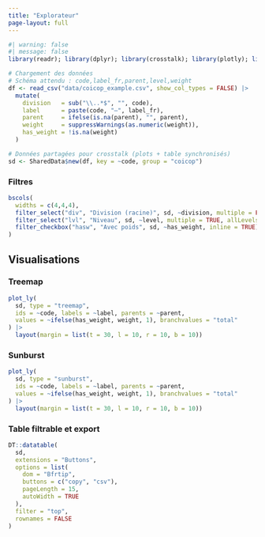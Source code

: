 ```yaml
---
title: "Explorateur"
page-layout: full
---
```


```r
#| warning: false
#| message: false
library(readr); library(dplyr); library(crosstalk); library(plotly); library(DT)

# Chargement des données
# Schéma attendu : code,label_fr,parent,level,weight
df <- read_csv("data/coicop_example.csv", show_col_types = FALSE) |>
  mutate(
    division   = sub("\\..*$", "", code),
    label      = paste(code, "—", label_fr),
    parent     = ifelse(is.na(parent), "", parent),
    weight     = suppressWarnings(as.numeric(weight)),
    has_weight = !is.na(weight)
  )

# Données partagées pour crosstalk (plots + table synchronisés)
sd <- SharedData$new(df, key = ~code, group = "coicop")
```

### Filtres

```r
bscols(
  widths = c(4,4,4),
  filter_select("div", "Division (racine)", sd, ~division, multiple = FALSE, allLevels = TRUE),
  filter_select("lvl", "Niveau", sd, ~level, multiple = TRUE, allLevels = TRUE),
  filter_checkbox("hasw", "Avec poids", sd, ~has_weight, inline = TRUE)
)
```

## Visualisations {.panel-tabset}

### Treemap

```r
plot_ly(
  sd, type = "treemap",
  ids = ~code, labels = ~label, parents = ~parent,
  values = ~ifelse(has_weight, weight, 1), branchvalues = "total"
) |>
  layout(margin = list(t = 30, l = 10, r = 10, b = 10))
```

### Sunburst

```r
plot_ly(
  sd, type = "sunburst",
  ids = ~code, labels = ~label, parents = ~parent,
  values = ~ifelse(has_weight, weight, 1), branchvalues = "total"
) |>
  layout(margin = list(t = 30, l = 10, r = 10, b = 10))
```

### Table filtrable et export

```r
DT::datatable(
  sd,
  extensions = "Buttons",
  options = list(
    dom = "Bfrtip",
    buttons = c("copy", "csv"),
    pageLength = 15,
    autoWidth = TRUE
  ),
  filter = "top",
  rownames = FALSE
)
```
